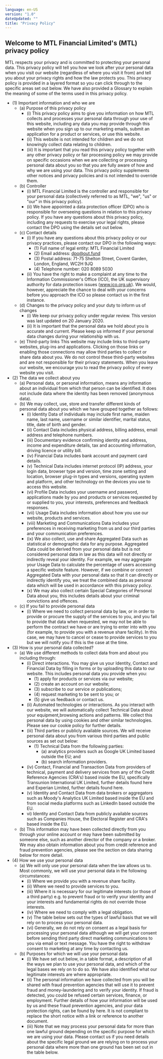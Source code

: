 ```yaml
---
language: en-US
version: "1.0"
dateUpdated: ""
title: "Privacy Policy"
---
```


## Welcome to MTL Financial Limited's (MTL) privacy policy

MTL respects your privacy and is committed to protecting your personal data. This privacy
policy will tell you how we look after your personal data when you visit our website (regardless
of where you visit it from) and tell you about your privacy rights and how the law protects you.
This privacy policy is provided in a layered format so you can click through to the specific areas
set out below. We have also provided a Glossary to explain the meaning of some of the terms
used in this privacy policy.

- (1) Important information and who we are
  - (a) Purpose of this privacy policy
    - (i) This privacy policy aims to give you information on how MTL collects and processes your personal data through your use of this website, including any data you may provide through this website when you sign up to our marketing emails, submit an application for a product or services, or use this website.
    - (ii) This website is not intended for children and we do not knowingly collect data relating to children.
    - (iii) It is important that you read this privacy policy together with any other privacy policy or fair processing policy we may provide on specific occasions when we are collecting or processing personal data about you so that you are fully aware of how and why we are using your data. This privacy policy supplements other notices and privacy policies and is not intended to override them.
  - (b) Controller
    - (i) MTL Financial Limited is the controller and responsible for your personal data (collectively referred to as MTL, "we", "us" or "our" in this privacy policy).
    - (ii) We have appointed a data protection officer (DPO) who is responsible for overseeing questions in relation to this privacy policy. If you have any questions about this privacy policy, including any requests to exercise your legal rights, please contact the DPO using the details set out below.
  - (c) Contact details
    - (i) If you have any questions about this privacy policy or our privacy practices, please contact our DPO in the following ways:
      - (1) Full name of legal entity: MTL Financial Limited
      - (2) Email address: dpo@out.fund
      - (3) Postal address: 71-75 Shelton Street, Covent Garden, London, England, WC2H 9JQ
      - (4) Telephone number: 020 8089 5030
    - (ii) You have the right to make a complaint at any time to the Information Commissioner's Office (ICO), the UK supervisory authority for data protection issues (www.ico.org.uk). We would, however, appreciate the chance to deal with your concerns before you approach the ICO so please contact us in the first instance.
  - (d) Changes to the privacy policy and your duty to inform us of changes
    - (i) We keep our privacy policy under regular review. This version was last updated on 20 January 2020.
    - (ii) It is important that the personal data we hold about you is accurate and current. Please keep us informed if your personal data changes during your relationship with us.
  - (e) Third-party links
    This website may include links to third-party websites, plug-ins and applications. Clicking on those links or enabling those connections may allow third parties to collect or share data about you. We do not control these third-party websites and are not responsible for their privacy statements. When you leave our website, we encourage you to read the privacy policy of every website you visit.
- (2) The data we collect about you
  - (a) Personal data, or personal information, means any information about an individual from which that person can be identified. It does not include data where the identity has been removed (anonymous data).
  - (b) We may collect, use, store and transfer different kinds of personal data about you which we have grouped together as follows:
    - (i) Identity Data of individuals may include first name, maiden name, last name, username or similar identifier, marital status, title, date of birth and gender.
    - (ii) Contact Data includes physical address, billing address, email address and telephone numbers.
    - (iii) Documentary evidence confirming identity and address, income and expenditure details, tax and accounting information, driving licence or utility bill.
    - (iv) Financial Data includes bank account and payment card details.
    - (v) Technical Data includes internet protocol (IP) address, your login data, browser type and version, time zone setting and location, browser plug-in types and versions, operating system and platform, and other technology on the devices you use to access this website.
    - (vi) Profile Data includes your username and password, applications made by you and products or services requested by or supplied to you, your interests, preferences and feedback responses.
    - (vii) Usage Data includes information about how you use our website, products and services.
    - (viii) Marketing and Communications Data includes your preferences in receiving marketing from us and our third parties and your communication
    preferences.
    - (ix) We also collect, use and share Aggregated Data such as statistical or demographic data for any purpose. Aggregated Data could be derived from your personal data but is not considered personal data in law as this data will not directly or indirectly reveal your identity. For example, we may aggregate your Usage Data to calculate the percentage of users accessing a specific website feature. However, if we combine or connect Aggregated Data with your personal data so that it can directly or indirectly identify you, we treat the combined data as personal data which will be used in accordance with this privacy policy.
    - (x) We may also collect certain Special Categories of Personal Data about you, this includes details about your criminal convictions and offences.
  - (c) If you fail to provide personal data
    - (i) Where we need to collect personal data by law, or in order to provide or procure the supply of the services to you, and you fail to provide that data when requested, we may not be able to perform the contract we have or are trying to enter into with you (for example, to provide you with a revenue share facility). In this case, we may have to cancel or cease to provide services to you but we will notify you if this is the case at the time.
- (3) How is your personal data collected?
  - (a) We use different methods to collect data from and about you including through:
    - (i) Direct interactions. You may give us your Identity, Contact and Financial Data by filling in forms or by uploading this data to our website. This includes personal data you provide when you:
      - (1) apply for products or services via our website;
      - (2) create an account on our website;
      - (3) subscribe to our service or publications;
      - (4) request marketing to be sent to you; or
      - (5) give us feedback or contact us.
    - (ii) Automated technologies or interactions. As you interact with our website, we will automatically collect Technical Data about your equipment,browsing actions and patterns. We collect this personal data by using cookies and other similar technologies. Please see our cookie policy for further details.
    - (iii) Third parties or publicly available sources. We will receive personal data about you from various third parties and public sources as set out below:
      - (1) Technical Data from the following parties:
        - (a) analytics providers such as Google UK Limited based outside the EU; and
        - (b) search information providers.
    - (iv) Contact, Financial and Transaction Data from providers of technical, payment and delivery services from any of the Credit Reference Agencies (CRA's) based inside the EU, specifically Transunion International UK Limited, further details found here and Experian Limited, further details found here.
    - (v) Identity and Contact Data from data brokers or aggregators such as Moody's Analytics UK Limited based inside the EU and from social media platforms such as LinkedIn based outside the EU.
    - vi) Identity and Contact Data from publicly available sources such as Companies House, the Electoral Register and CRA's based inside the EU.
  - (b) This information may have been collected directly from you through your online account or may have been submitted by someone else, such as another director of the company or a broker. We may also obtain information about you from credit reference and fraud prevention agencies, please see the section on data sharing below for more detail.
- (4) How we use your personal data
  - (a) We will only use your personal data when the law allows us to. Most commonly, we will use your personal data in the following circumstances:
    - (i) Where we provide you with a revenue share facility.
    - (ii) Where we need to provide services to you.
    - (iii) Where it is necessary for our legitimate interests (or those of a third party) e.g. to prevent fraud or to verify your identity and your interests and fundamental rights do not override those interests.
    - (iv) Where we need to comply with a legal obligation.
    - (v) The table below sets out the types of lawful basis that we will rely on to process your personal data.
    - (vi) Generally, we do not rely on consent as a legal basis for processing your personal data although we will get your consent before sending third party direct marketing communications to you via email or text message. You have the right to withdraw consent to marketing at any time by contacting us.
  - (b) Purposes for which we will use your personal data
    - (i) We have set out below, in a table format, a description of all the ways we plan to use your personal data, and which of the legal bases we rely on to do so. We have also identified what our legitimate interests are where appropriate.
    - (ii) The personal information we have collected from you will be shared with fraud prevention agencies that will use it to prevent fraud and money-laundering and to verify your identity. If fraud is detected, you could be refused certain services, finance, or employment. Further details of how your information will be used by us and these fraud prevention agencies, and your data protection rights, can be found by here. It is not compliant to replace the short notice with a link or reference to another document.
    - (iii) Note that we may process your personal data for more than one lawful ground depending on the specific purpose for which we are using your data. Please contact us if you need details about the specific legal ground we are relying on to process your personal data where more than one ground has been set out in the table below.
